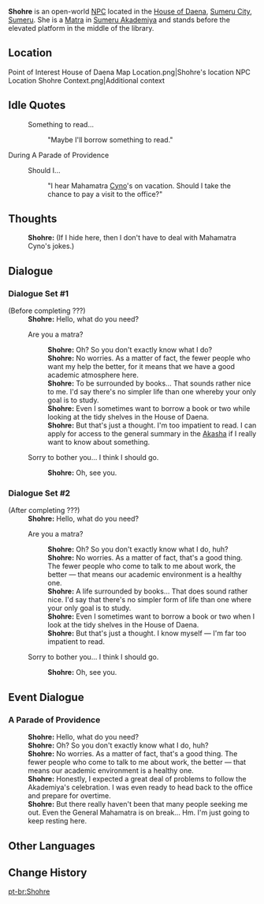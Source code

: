 {{Meta
|missing_NPC_profile  = yes
}}
{{Character Infobox
|type             = Open-World NPC
|image            = NPC Shohre.png
|region           = Sumeru
|location         = Sumeru
|affiliation      = Sumeru Akademiya
|title            = Matra
|voiceEN          = 
|voiceCN          = 
|voiceJP          = 
}}
'''Shohre''' is an open-world [[NPC]] located in the [[House of Daena]], [[Sumeru City]], [[Sumeru]]. She is a [[Matra]] in [[Sumeru Akademiya]] and stands before the elevated platform in the middle of the library.

==Location==
<gallery>
Point of Interest House of Daena Map Location.png|Shohre's location
NPC Location Shohre Context.png|Additional context
</gallery>
<!--
==Profile==
''(To be added.)''

===Appearance===
''(To be added.)''

==Quests and Events==
{{Quests and Events}}
-->
==Idle Quotes==
{{Dialogue Start}}
:{{DIcon|Idle}} Something to read...
::{{A|VO Shohre 01.ogg}} "Maybe I'll borrow something to read."
{{Dialogue End}}

;During A Parade of Providence
{{Dialogue Start}}
:{{DIcon|Idle}} Should I...
::{{A|VO Shohre A Parade of Providence 01.ogg}} "I hear Mahamatra [[Cyno]]'s on vacation. Should I take the chance to pay a visit to the office?"
{{Dialogue End}}

==Thoughts==
{{All Schemes to Know Explanation|name=Shohre}}
:{{A|VO Shohre All Schemes to Know 01.ogg}} '''Shohre:''' (If I hide here, then I don't have to deal with Mahamatra Cyno's jokes.)

==Dialogue==
{{Stub Dialogue|Check which quest is the trigger for Shohre to change her dialogue}}
===Dialogue Set #1===
{{Dialogue Start}}
;(Before completing ???)
:'''Shohre:''' Hello, what do you need?
:{{DIcon}} Are you a matra?
::'''Shohre:''' Oh? So you don't exactly know what I do?
::'''Shohre:''' No worries. As a matter of fact, the fewer people who want my help the better, for it means that we have a good academic atmosphere here.
::'''Shohre:''' To be surrounded by books... That sounds rather nice to me. I'd say there's no simpler life than one whereby your only goal is to study.
::'''Shohre:''' Even I sometimes want to borrow a book or two while looking at the tidy shelves in the House of Daena.
::'''Shohre:''' But that's just a thought. I'm too impatient to read. I can apply for access to the general summary in the [[Akasha System|Akasha]] if I really want to know about something.
:{{DIcon}} Sorry to bother you... I think I should go.
::'''Shohre:''' Oh, see you.
{{Dialogue End}}

===Dialogue Set #2===
{{Dialogue Start}}
;(After completing ???)
:'''Shohre:''' Hello, what do you need?
:{{DIcon}} Are you a matra?
::'''Shohre:''' Oh? So you don't exactly know what I do, huh?
::'''Shohre:''' No worries. As a matter of fact, that's a good thing. The fewer people who come to talk to me about work, the better &mdash; that means our academic environment is a healthy one.
::'''Shohre:''' A life surrounded by books... That does sound rather nice. I'd say that there's no simpler form of life than one where your only goal is to study.
::'''Shohre:''' Even I sometimes want to borrow a book or two when I look at the tidy shelves in the House of Daena.
::'''Shohre:''' But that's just a thought. I know myself &mdash; I'm far too impatient to read.
:{{DIcon}} Sorry to bother you... I think I should go.
::'''Shohre:''' Oh, see you.
{{Dialogue End}}

==Event Dialogue==
===A Parade of Providence===
{{Dialogue Start}}
:'''Shohre:''' Hello, what do you need?
:'''Shohre:''' Oh? So you don't exactly know what I do, huh?
:'''Shohre:''' No worries. As a matter of fact, that's a good thing. The fewer people who come to talk to me about work, the better &mdash; that means our academic environment is a healthy one.
:'''Shohre:''' Honestly, I expected a great deal of problems to follow the Akademiya's celebration. I was even ready to head back to the office and prepare for overtime.
:'''Shohre:''' But there really haven't been that many people seeking me out. Even the General Mahamatra is on break... Hm. I'm just going to keep resting here.
{{Dialogue End}}
<!--
==Trivia==
* 
-->
==Other Languages==
{{Other Languages|default_hidden = 1
|en      = Shohre
|zhs     = 索瑞
|zhs_rm  = Suǒruì
|zht     = 索瑞
|zht_rm  = Suǒruì
|ja      = ショーレ
|ko      = 쇼레
|es      = Shohre
|fr      = Shohre
|ru      = Шохрэ
|th      = Shohre
|vi      = Shohre
|de      = Shohre
|id      = Shohre
|pt      = Shohre
|tr      = Shohre
|it      = Shohre
}}

==Change History==
{{Change History|3.0}}
<!--
==References==
{{Reflist}}
-->

[[pt-br:Shohre]]